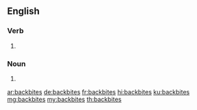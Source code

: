 ==English==

===Verb===
{{head|en|verb form}}

# {{en-third-person singular of|backbite}}

===Noun===
{{head|en|noun plural form}}
# {{plural of|backbite|lang=en}}

[[ar:backbites]]
[[de:backbites]]
[[fr:backbites]]
[[hi:backbites]]
[[ku:backbites]]
[[mg:backbites]]
[[my:backbites]]
[[th:backbites]]